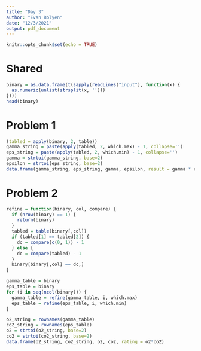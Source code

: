 ```yaml
---
title: "Day 3"
author: "Evan Bolyen"
date: "12/3/2021"
output: pdf_document
---
```


```r
knitr::opts_chunk$set(echo = TRUE)
```

# Shared
```r
binary = as.data.frame(t(sapply(readLines("input"), function(x) { 
  as.numeric(unlist(strsplit(x, ''))) 
})))
head(binary)
```
# Problem 1
```r
(tabled = apply(binary, 2, table))
gamma_string = paste(apply(tabled, 2, which.max) - 1, collapse='')
eps_string = paste(apply(tabled, 2, which.min) - 1, collapse='')
gamma = strtoi(gamma_string, base=2)
epsilon = strtoi(eps_string, base=2)
data.frame(gamma_string, eps_string, gamma, epsilon, result = gamma * epsilon)
```
\newpage

# Problem 2

```r
refine = function(binary, col, compare) {
  if (nrow(binary) == 1) {
    return(binary)
  }
  tabled = table(binary[,col])
  if (tabled[1] == tabled[2]) {
    dc = compare(c(0, 1)) - 1
  } else {
    dc = compare(tabled) - 1
  }
  binary[binary[,col] == dc,]
}

gamma_table = binary
eps_table = binary
for (i in seq(ncol(binary))) {
  gamma_table = refine(gamma_table, i, which.max)
  eps_table = refine(eps_table, i, which.min)
}

o2_string = rownames(gamma_table)
co2_string = rownames(eps_table)
o2 = strtoi(o2_string, base=2)
co2 = strtoi(co2_string, base=2)
data.frame(o2_string, co2_string, o2, co2, rating = o2*co2)
```



